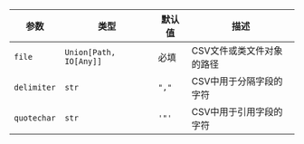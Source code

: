 | 参数 | 类型 | 默认值 | 描述 |
| --- | --- | --- | --- |
| `file` | `Union[Path, IO[Any]]` | 必填 | CSV文件或类文件对象的路径 |
| `delimiter` | `str` | `","` | CSV中用于分隔字段的字符 |
| `quotechar` | `str` | `'"'` | CSV中用于引用字段的字符 |